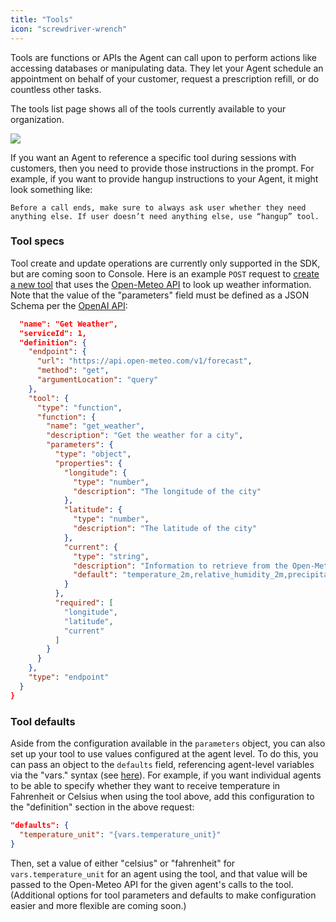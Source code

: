 ```yaml
---
title: "Tools"
icon: "screwdriver-wrench"
---
```


Tools are functions or APIs the Agent can call upon to perform actions like accessing databases or manipulating data. They let your Agent schedule an appointment on behalf of your customer, request a prescription refill, or do countless other tasks.

The tools list page shows all of the tools currently available to your organization. 

![](/mintlify/images/toolslist.jpg)

If you want an Agent to reference a specific tool during sessions with customers, then you need to provide those instructions in the prompt. For example, if you want to provide hangup instructions to your Agent, it might look something like:

`Before a call ends, make sure to always ask user whether they need anything else. If user doesn’t need anything else, use “hangup” tool.`

### Tool specs

Tool create and update operations are currently only supported in the SDK, but are coming soon to Console.  Here is an example `POST` request to [create a new tool](https://docs.syllable.ai/sdk-docs/Tools#create) that uses the [Open-Meteo API](https://open-meteo.com/en/docs) to look up weather information. Note that the value of the "parameters" field must be defined as a JSON Schema per the [OpenAI API](https://platform.openai.com/docs/guides/function-calling):

```json
  "name": "Get Weather",
  "serviceId": 1,
  "definition": {
    "endpoint": {
      "url": "https://api.open-meteo.com/v1/forecast",
      "method": "get",
      "argumentLocation": "query"
    },
    "tool": {
      "type": "function",
      "function": {
        "name": "get_weather",
        "description": "Get the weather for a city",
        "parameters": {
          "type": "object",
          "properties": {
            "longitude": {
              "type": "number",
              "description": "The longitude of the city"
            },
            "latitude": {
              "type": "number",
              "description": "The latitude of the city"
            },
            "current": {
              "type": "string",
              "description": "Information to retrieve from the Open-Meteo API, comma-separated",
              "default": "temperature_2m,relative_humidity_2m,precipitation,rain,showers,snowfall"
            }
          },
          "required": [
            "longitude",
            "latitude",
            "current"
          ]
        }
      }
    },
    "type": "endpoint"
  }
}
```

### Tool defaults

Aside from the configuration available in the `parameters` object, you can also set up your tool to use values configured at the agent level. To do this, you can pass an object to the `defaults` field, referencing agent-level variables via the "vars." syntax (see [here](https://docs.syllable.ai/workspaces/SessionConfig)). For example, if you want individual agents to be able to specify whether they want to receive temperature in Fahrenheit or Celsius when using the tool above, add this configuration to the "definition" section in the above request:

```json
"defaults": {
  "temperature_unit": "{vars.temperature_unit}"
}
```

Then, set a value of either "celsius" or "fahrenheit" for `vars.temperature_unit` for an agent using the tool, and that value will be passed to the Open-Meteo API for the given agent's calls to the tool. (Additional options for tool parameters and defaults to make configuration easier and more flexible are coming soon.)